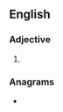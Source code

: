 {{also|Bonnier}}
==English==

===Adjective===
{{head|en|comparative adjective}}

# {{en-comparative of|bonny}}

===Anagrams===
* {{anagrams|en|a=beinnor|inborne}}